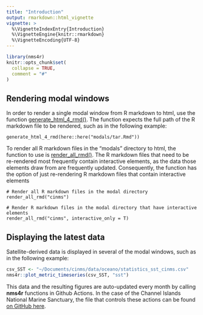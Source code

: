 ```yaml
---
title: "Introduction"
output: rmarkdown::html_vignette
vignette: >
  %\VignetteIndexEntry{Introduction}
  %\VignetteEngine{knitr::rmarkdown}
  %\VignetteEncoding{UTF-8}
---
```


```r
library(nms4r)
knitr::opts_chunk$set(
  collapse = TRUE,
  comment = "#"
)
```

## Rendering modal windows

In order to render a single modal window from R markdown to html, use the function  [generate_html_4_rmd()](../reference/generate_html_4_rmd.html). The function expects the full path of the R markdown file to be rendered, such as in the following example:

```
generate_html_4_rmd(here::here("modals/tar.Rmd"))
```

To render all R markdown files in the "modals" directory to html, the 
function to use is [render_all_rmd()](../reference/render_all_rmd.html). The 
R markdown files that need to be re-rendered most frequently contain interactive elements,
as the data those elements draw from are frequently updated. Consequently, the function
has the option of just re-rendering R markdown files that contain interactive elements

```
# Render all R markdown files in the modal directory
render_all_rmd("cinms")

# Render R markdown files in the modal directory that have interactive elements
render_all_rmd("cinms", interactive_only = T)
```

## Displaying the latest data

Satellite-derived data is displayed in several of the modal windows, such as in the following example:

```r
csv_SST <- "~/Documents/cinms/data/oceano/statistics_sst_cinms.csv"
nms4r::plot_metric_timeseries(csv_SST, "sst")
```

This data and the resulting figures are auto-updated every month by calling **nms4r** functions in Github Actions. In the case of the Channel Islands National Marine Sanctuary, the file that controls these actions can be found [on GitHub here](https://github.com/marinebon/cinms/blob/master/.github/workflows/update-oceano.yml).
